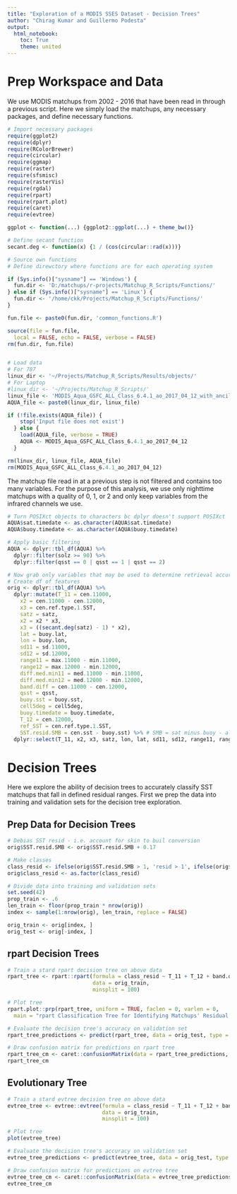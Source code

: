 ```yaml
---
title: "Exploration of a MODIS SSES Dataset - Decision Trees"
author: "Chirag Kumar and Guillermo Podesta"
output:
  html_notebook:
    toc: True
    theme: united
---
```


# Prep Workspace and Data
We use MODIS matchups from 2002 - 2016 that have been read in through a previous script. Here we simply load
the matchups, any necessary packages, and define necessary functions.

```r
# Import necessary packages
require(ggplot2)
require(dplyr)
require(RColorBrewer)
require(circular)
require(ggmap)
require(raster)
require(sfsmisc)
require(rasterVis)
require(rgdal)
require(rpart)
require(rpart.plot)
require(caret)
require(evtree)

ggplot <- function(...) {ggplot2::ggplot(...) + theme_bw()}

# Define secant function
secant.deg <- function(x) {1 / (cos(circular::rad(x)))}

# Source own functions
# Define direwctory where functions are for each operating system

if (Sys.info()["sysname"] == 'Windows') {
  fun.dir <- 'D:/matchups/r-projects/Matchup_R_Scripts/Functions/'
} else if (Sys.info()["sysname"] == 'Linux') {
  fun.dir <- '/home/ckk/Projects/Matchup_R_Scripts/Functions/'
}

fun.file <- paste0(fun.dir, 'common_functions.R')

source(file = fun.file,
  local = FALSE, echo = FALSE, verbose = FALSE)
rm(fun.dir, fun.file)


# Load data
# For 787
linux_dir <- '~/Projects/Matchup_R_Scripts/Results/objects/'
# For Laptop
#linux_dir <- '~/Projects/Matchup_R_Scripts/'
linux_file <- 'MODIS_Aqua_GSFC_ALL_Class_6.4.1_ao_2017_04_12_with_ancillary.Rdata'
AQUA_file <- paste0(linux_dir, linux_file)

if (!file.exists(AQUA_file)) {
    stop('Input file does not exist')
  } else {
    load(AQUA_file, verbose = TRUE)
    AQUA <- MODIS_Aqua_GSFC_ALL_Class_6.4.1_ao_2017_04_12
  }

rm(linux_dir, linux_file, AQUA_file)
rm(MODIS_Aqua_GSFC_ALL_Class_6.4.1_ao_2017_04_12)
```

The matchup file read in at a previous step is not filtered and contains too many variables. For the purpose of 
this analysis, we use only nighttime matchups with a quality of 0, 1, or 2 and only keep variables from the infrared
channels we use.

```r
# Turn POSIXct objects to characters bc dplyr doesn't support POSIXct
AQUA$sat.timedate <- as.character(AQUA$sat.timedate)
AQUA$buoy.timedate <- as.character(AQUA$buoy.timedate)

# Apply basic filtering
AQUA <- dplyr::tbl_df(AQUA) %>%
  dplyr::filter(solz >= 90) %>%
  dplyr::filter(qsst == 0 | qsst == 1 | qsst == 2)

# Now grab only variables that may be used to determine retrieval accuracy and make some new variables (i.e. x1, x2, x3)
# Create df of features
orig <- dplyr::tbl_df(AQUA) %>%
  dplyr::mutate(T_11 = cen.11000,
    x2 = cen.11000 - cen.12000,
    x3 = cen.ref.type.1.SST,
    satz = satz,
    x2 = x2 * x3,
    x3 = ((secant.deg(satz) - 1) * x2),
    lat = buoy.lat,
    lon = buoy.lon,
    sd11 = sd.11000,
    sd12 = sd.12000,
    range11 = max.11000 - min.11000,
    range12 = max.12000 - min.12000,
    diff.med.min11 = med.11000 - min.11000,
    diff.med.min12 = med.12000 - min.12000,
    band.diff = cen.11000 - cen.12000,
    qsst = qsst,
    buoy.sst = buoy.sst,
    cell5deg = cell5deg,
    buoy.timedate = buoy.timedate,
    T_12 = cen.12000,
    ref_SST = cen.ref.type.1.SST,
    SST.resid.SMB = cen.sst - buoy.sst) %>% # SMB = sat minus buoy - also don't debias SSTs i.e. turn buoy into skin
  dplyr::select(T_11, x2, x3, satz, lon, lat, sd11, sd12, range11, range12, diff.med.min11, diff.med.min12, band.diff, qsst, buoy.sst, cell5deg, buoy.timedate, T_12, ref_SST, SST.resid.SMB)

```

# Decision Trees

Here we explore the ability of decision trees to accurately classify SST matchups that fall in defined residual
ranges.  First we prep the data into training and validation sets for the decision tree exploration.

## Prep Data for Decision Trees

```r

# Debias SST resid - i.e. account for skin to buil conversion
orig$SST.resid.SMB <- orig$SST.resid.SMB + 0.17

# Make classes
class_resid <- ifelse(orig$SST.resid.SMB > 1, 'resid > 1', ifelse(orig$SST.resid.SMB < -1, 'resid < -1', '-1 <= resid <= 1'))
orig$class_resid <- as.factor(class_resid)

# Divide data into training and validation sets
set.seed(42)
prop_train <- .6
len_train <- floor(prop_train * nrow(orig))
index <- sample(1:nrow(orig), len_train, replace = FALSE)

orig_train <- orig[index, ]
orig_test <- orig[-index, ]

```


## rpart Decision Trees

```r

# Train a stard rpart decision tree on above data
rpart_tree <- rpart::rpart(formula = class_resid ~ T_11 + T_12 + band.diff + ref_SST + satz + range11 + sd11, 
                           data = orig_train, 
                           minsplit = 100)

# Plot tree
rpart.plot::prp(rpart_tree, uniform = TRUE, faclen = 0, varlen = 0,
  main = "rpart Classification Tree for Identifying Matchups' Residual Range")

# Evaluate the decision tree's accuracy on validation set
rpart_tree_predictions <- predict(rpart_tree, data = orig_test, type = 'class', na.action = na.pass)

# Draw confusion matrix for predictions on rpart tree
rpart_tree_cm <- caret::confusionMatrix(data = rpart_tree_predictions, reference = orig_train$class_resid)
rpart_tree_cm

```


## Evolutionary Tree


```r

# Train a stard evtree decision tree on above data
evtree_tree <- evtree::evtree(formula = class_resid ~ T_11 + T_12 + band.diff + ref_SST + satz + range11 + sd11,
                              data = orig_train, 
                              minsplit = 100)

# Plot tree
plot(evtree_tree)

# Evaluate the decision tree's accuracy on validation set
evtree_tree_predictions <- predict(evtree_tree, data = orig_test, type = 'class', na.action = na.pass)

# Draw confusion matrix for predictions on evtree tree
evtree_tree_cm <- caret::confusionMatrix(data = evtree_tree_predictions, reference = orig_train$class_resid)
evtree_tree_cm

```










